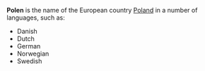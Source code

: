 '''Polen''' is the name of the European country [[Poland]] in a number of languages, such as:
*Danish
*Dutch
*German
*Norwegian
*Swedish